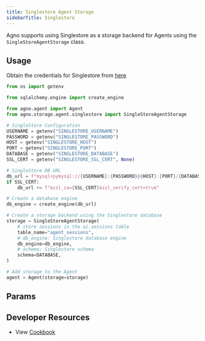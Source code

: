 ```yaml
---
title: Singlestore Agent Storage
sidebarTitle: Singlestore
---
```


Agno supports using Singlestore as a storage backend for Agents using the `SingleStoreAgentStorage` class.

## Usage

Obtain the credentials for Singlestore from [here](https://portal.singlestore.com/)

```python storage.py
from os import getenv

from sqlalchemy.engine import create_engine

from agno.agent import Agent
from agno.storage.agent.singlestore import SingleStoreAgentStorage

# SingleStore Configuration
USERNAME = getenv("SINGLESTORE_USERNAME")
PASSWORD = getenv("SINGLESTORE_PASSWORD")
HOST = getenv("SINGLESTORE_HOST")
PORT = getenv("SINGLESTORE_PORT")
DATABASE = getenv("SINGLESTORE_DATABASE")
SSL_CERT = getenv("SINGLESTORE_SSL_CERT", None)

# SingleStore DB URL
db_url = f"mysql+pymysql://{USERNAME}:{PASSWORD}@{HOST}:{PORT}/{DATABASE}?charset=utf8mb4"
if SSL_CERT:
    db_url += f"&ssl_ca={SSL_CERT}&ssl_verify_cert=true"

# Create a database engine
db_engine = create_engine(db_url)

# Create a storage backend using the Singlestore database
storage = SingleStoreAgentStorage(
    # store sessions in the ai.sessions table
    table_name="agent_sessions",
    # db_engine: Singlestore database engine
    db_engine=db_engine,
    # schema: Singlestore schema
    schema=DATABASE,
)

# Add storage to the Agent
agent = Agent(storage=storage)
```

## Params

<Snippet file="storage-s2-params.mdx" />

## Developer Resources

- View [Cookbook](https://github.com/agno-agi/agno/blob/main/cookbook/agent_concepts/storage/singlestore_storage.py)

